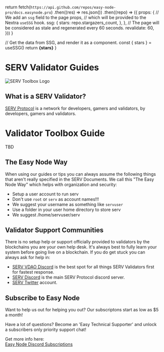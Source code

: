 
  return fetch(`https://api.github.com/repos/easy-node-pro/docs.easynode.pro`)
    .then((res) => res.json())
    .then((repo) => ({
      props: {
        // We add an `ssg` field to the page props,
        // which will be provided to the Nextra `useSSG` hook.
        ssg: {
          stars: repo.stargazers_count,
        },
      },
      // The page will be considered as stale and regenerated every 60 seconds.
      revalidate: 60,
    }))
}

  // Get the data from SSG, and render it as a component.
  const { stars } = useSSG()
  return <strong>{stars}</strong>
}

# SERV Validator Guides
![SERV Toolbox Logo](/serv_logo.png)

## What is a SERV Validator?
[SERV Protocol](https://serv.services) is a network for developers, gamers and validators, by developers, gamers and validators.

# Validator Toolbox Guide
TBD

## The Easy Node Way
When using our guides or tips you can always assume the following things that aren't really specified in the SERV Documents. We call this "The Easy Node Way" which helps with organization and security:

-  Setup a user account to run serv
  -  Don't use `root` or `serv` as account names!!!
  -  We suggest your username as something like `servuser`
-  Use a folder in your user home directory to store serv
  -  We suggest /home/servuser/serv

## Validator Support Communities
There is no setup help or support officially provided to validators by the blockchains you are your own help desk. It's always best to fully learn your system before going live on a blockchain. If you do get stuck you can always ask for help in:
- [SERV VDAO Discord](https://discord.gg/w9mU7mpYVz) is the best spot for all things SERV Validators first for fastest response.
- [SERV Discord](https://discord.gg/ejhk24nKK2) is the main SERV Protocol discord server.
- [SERV Twitter](https://twitter.com/servprotocol) account.

## Subscribe to Easy Node
Want to help us out for helping you out? Our subscriptons start as low as $5 a month!  

Have a lot of questions? Become an 'Easy Technical Supporter' and unlock a subscribers only priority support chat!  

Get more info here:  
[Easy Node Discord Subscriptions](https://discord.com/servers/easynode-pro-blockchain-validators-404423550909284372)